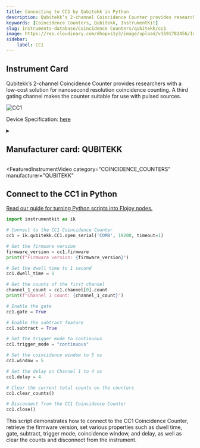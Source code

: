 ```yaml
---
title: Connecting to CC1 by Qubitekk in Python
description: Qubitekk’s 2-channel Coincidence Counter provides researchers with a low-cost solution for nanosecond resolution coincidence counting. A third gating channel makes the counter suitable for use with pulsed sources.
keywords: [Coincidence Counters, Qubitekk, InstrumentKit] 
slug: instruments-database/Coincidence Counters/qubitekk/cc1 
image: https://res.cloudinary.com/dhopxs1y3/image/upload/v1691782456/Instruments/Coincidence%20Counter/CC1/CC1.jpg
sidebar:
    label: CC1 
---
```



## Instrument Card

Qubitekk’s 2-channel Coincidence Counter provides researchers with a low-cost solution for nanosecond resolution coincidence counting. A third gating channel makes the counter suitable for use with pulsed sources.

![CC1](https://res.cloudinary.com/dhopxs1y3/image/upload/v1691782456/Instruments/Coincidence%20Counter/CC1/CC1.jpg)

Device Specification: [here](/instruments-database/all-instruments)

<details style={{ marginTop: "15px"}}>
<summary><h2 style={{display:'inline'}}>Manufacturer card: QUBITEKK</h2></summary>

![QUBITEKK](https://res.cloudinary.com/dhopxs1y3/image/upload/v1692125997/Instruments/Vendor%20Logos/Qubitekk.png)

Qubitekk provides reliable products for generating, preparing, distributing, detecting, correlating and storing photonic qubits. The hardware that is needed to strengthen American leadership in quantum computing, communications, and sensing solutions is being developed and manufactured in San Diego County, CA.

- Headquarters: Vista, California, United States
- Yearly Revenue (millions, USD): 5
- Vendor Website: [here](https://qubitekk.com/)

</details>


<FeaturedInstrumentVideo
  category="COINCIDENCE_COUNTERS"
  manufacturer="QUBITEKK"
></FeaturedInstrumentVideo>

## Connect to the CC1 in Python

[Read our guide for turning Python scripts into Flojoy nodes.](https://docs.flojoy.ai/contribution/blocks/custom-flojoy-block/)



<Tabs>
<TabItem value="Flojoy" label="Flojoy" className="flojoy-instrument-tabs">

<NodeCardCollection category="COINCIDENCE_COUNTERS" manufacturer="Qubitekk"></NodeCardCollection>

</TabItem>
<TabItem value="InstrumentKit" label="InstrumentKit">


```python
import instrumentkit as ik

# Connect to the CC1 Coincidence Counter
cc1 = ik.qubitekk.CC1.open_serial('COM8', 19200, timeout=1)

# Get the firmware version
firmware_version = cc1.firmware
print(f"Firmware version: {firmware_version}")

# Set the dwell time to 1 second
cc1.dwell_time = 1

# Get the counts of the first channel
channel_1_count = cc1.channel[0].count
print(f"Channel 1 count: {channel_1_count}")

# Enable the gate
cc1.gate = True

# Enable the subtract feature
cc1.subtract = True

# Set the trigger mode to continuous
cc1.trigger_mode = "continuous"

# Set the coincidence window to 5 ns
cc1.window = 5

# Set the delay on Channel 1 to 4 ns
cc1.delay = 4

# Clear the current total counts on the counters
cc1.clear_counts()

# Disconnect from the CC1 Coincidence Counter
cc1.close()
```

This script demonstrates how to connect to the CC1 Coincidence Counter, retrieve the firmware version, set various properties such as dwell time, gate, subtract, trigger mode, coincidence window, and delay, as well as clear the counts and disconnect from the instrument.

</TabItem>
</Tabs>
